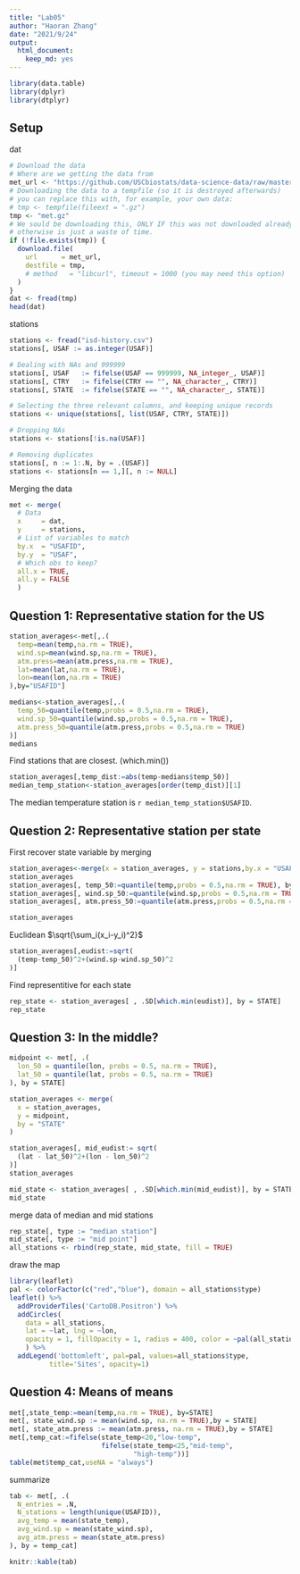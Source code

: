 ```yaml
---
title: "Lab05"
author: "Haoran Zhang"
date: "2021/9/24"
output: 
  html_document: 
    keep_md: yes
---
```


```r
library(data.table)
library(dplyr)
library(dtplyr)
```

## Setup
dat
```r
# Download the data
# Where are we getting the data from
met_url <- "https://github.com/USCbiostats/data-science-data/raw/master/02_met/met_all.gz"
# Downloading the data to a tempfile (so it is destroyed afterwards)
# you can replace this with, for example, your own data:
# tmp <- tempfile(fileext = ".gz")
tmp <- "met.gz"
# We sould be downloading this, ONLY IF this was not downloaded already.
# otherwise is just a waste of time.
if (!file.exists(tmp)) {
  download.file(
    url      = met_url,
    destfile = tmp,
    # method   = "libcurl", timeout = 1000 (you may need this option)
  )
}
dat <- fread(tmp)
head(dat)
```
stations
```r
stations <- fread("isd-history.csv")
stations[, USAF := as.integer(USAF)]

# Dealing with NAs and 999999
stations[, USAF   := fifelse(USAF == 999999, NA_integer_, USAF)]
stations[, CTRY   := fifelse(CTRY == "", NA_character_, CTRY)]
stations[, STATE  := fifelse(STATE == "", NA_character_, STATE)]

# Selecting the three relevant columns, and keeping unique records
stations <- unique(stations[, list(USAF, CTRY, STATE)])

# Dropping NAs
stations <- stations[!is.na(USAF)]

# Removing duplicates
stations[, n := 1:.N, by = .(USAF)]
stations <- stations[n == 1,][, n := NULL]

```
Merging the data
```r
met <- merge(
  # Data
  x     = dat,      
  y     = stations, 
  # List of variables to match
  by.x  = "USAFID",
  by.y  = "USAF", 
  # Which obs to keep?
  all.x = TRUE,      
  all.y = FALSE
  )
```


## Question 1: Representative station for the US
```r
station_averages<-met[,.(
  temp=mean(temp,na.rm = TRUE),
  wind.sp=mean(wind.sp,na.rm = TRUE),
  atm.press=mean(atm.press,na.rm = TRUE),
  lat=mean(lat,na.rm = TRUE),
  lon=mean(lon,na.rm = TRUE)
),by="USAFID"]
```

```r
medians<-station_averages[,.(
  temp_50=quantile(temp,probs = 0.5,na.rm = TRUE),
  wind.sp_50=quantile(wind.sp,probs = 0.5,na.rm = TRUE),
  atm.press_50=quantile(atm.press,probs = 0.5,na.rm = TRUE)
)]
medians
```
Find stations that are closest. (which.min())
```r
station_averages[,temp_dist:=abs(temp-medians$temp_50)]
median_temp_station<-station_averages[order(temp_dist)][1]
```
The median temperature station is `r median_temp_station$USAFID`.

## Question 2: Representative station per state
First recover state variable by merging
```r
station_averages<-merge(x = station_averages, y = stations,by.x = "USAFID", by.y = "USAF", all.x = TRUE, all.y = FALSE)
station_averages
station_averages[, temp_50:=quantile(temp,probs = 0.5,na.rm = TRUE), by=STATE]
station_averages[, wind.sp_50:=quantile(wind.sp,probs = 0.5,na.rm = TRUE), by=STATE]
station_averages[, atm.press_50:=quantile(atm.press,probs = 0.5,na.rm = TRUE), by=STATE]

station_averages
```
Euclidean $\sqrt{\sum_i(x_i-y_i)^2}$
```r
station_averages[,eudist:=sqrt(
  (temp-temp_50)^2+(wind.sp-wind.sp_50)^2
)]
```

Find representitive for each state
```r
rep_state <- station_averages[ , .SD[which.min(eudist)], by = STATE]
rep_state
```
## Question 3: In the middle?
```r
midpoint <- met[, .(
  lon_50 = quantile(lon, probs = 0.5, na.rm = TRUE),
  lat_50 = quantile(lat, probs = 0.5, na.rm = TRUE)
), by = STATE]

station_averages <- merge(
  x = station_averages,
  y = midpoint,
  by = "STATE"
)
```

```r
station_averages[, mid_eudist:= sqrt(
  (lat - lat_50)^2+(lon - lon_50)^2
)]
station_averages
```

```r
mid_state <- station_averages[ , .SD[which.min(mid_eudist)], by = STATE]
mid_state
```
merge data of median and mid stations
```r
rep_state[, type := "median station"]
mid_state[, type := "mid point"]
all_stations <- rbind(rep_state, mid_state, fill = TRUE)
```

draw the map
```r
library(leaflet)
pal <- colorFactor(c("red","blue"), domain = all_stations$type)
leaflet() %>% 
  addProviderTiles('CartoDB.Positron') %>% 
  addCircles(
    data = all_stations,
    lat = ~lat, lng = ~lon, 
    opacity = 1, fillOpacity = 1, radius = 400, color = ~pal(all_stations$type)
    ) %>%
  addLegend('bottomleft', pal=pal, values=all_stations$type,
          title='Sites', opacity=1)
```

## Question 4: Means of means
```r
met[,state_temp:=mean(temp,na.rm = TRUE), by=STATE]
met[, state_wind.sp := mean(wind.sp, na.rm = TRUE),by = STATE]
met[, state_atm.press := mean(atm.press, na.rm = TRUE),by = STATE]
met[,temp_cat:=fifelse(state_temp<20,"low-temp",
                       fifelse(state_temp<25,"mid-temp",
                               "high-temp"))]
table(met$temp_cat,useNA = "always")
```
summarize
```r
tab <- met[, .(
  N_entries = .N,
  N_stations = length(unique(USAFID)),
  avg_temp = mean(state_temp),
  avg_wind.sp = mean(state_wind.sp),
  avg_atm.press = mean(state_atm.press)
), by = temp_cat]

knitr::kable(tab)
```





